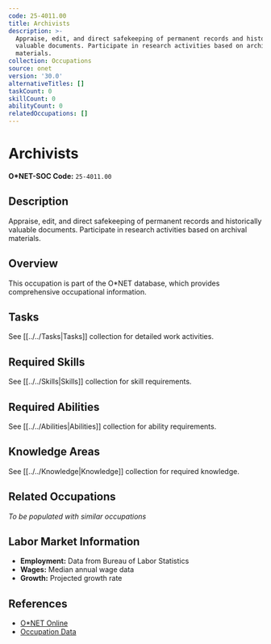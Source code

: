 ```yaml
---
code: 25-4011.00
title: Archivists
description: >-
  Appraise, edit, and direct safekeeping of permanent records and historically
  valuable documents. Participate in research activities based on archival
  materials.
collection: Occupations
source: onet
version: '30.0'
alternativeTitles: []
taskCount: 0
skillCount: 0
abilityCount: 0
relatedOccupations: []
---
```

# Archivists

**O*NET-SOC Code:** `25-4011.00`

## Description

Appraise, edit, and direct safekeeping of permanent records and historically valuable documents. Participate in research activities based on archival materials.

## Overview

This occupation is part of the O*NET database, which provides comprehensive occupational information.

## Tasks

See [[../../Tasks|Tasks]] collection for detailed work activities.

## Required Skills

See [[../../Skills|Skills]] collection for skill requirements.

## Required Abilities

See [[../../Abilities|Abilities]] collection for ability requirements.

## Knowledge Areas

See [[../../Knowledge|Knowledge]] collection for required knowledge.

## Related Occupations

*To be populated with similar occupations*

## Labor Market Information

- **Employment:** Data from Bureau of Labor Statistics
- **Wages:** Median annual wage data
- **Growth:** Projected growth rate

## References

- [O*NET Online](https://www.onetonline.org/link/summary/25-4011.00)
- [Occupation Data](https://www.onetcenter.org/)

